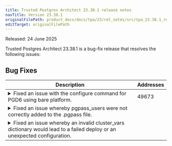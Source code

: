 ```yaml
---
title: Trusted Postgres Architect 23.38.1 release notes
navTitle: Version 23.38.1
originalFilePath: product_docs/docs/tpa/23/rel_notes/src/tpa_23.38.1_rel_notes.yml
editTarget: originalFilePath
---
```


Released: 24 June 2025

Trusted Postgres Architect 23.38.1 is a bug-fix release that resolves the following issues:

## Bug Fixes

<table class="table w-100"><thead><tr><th>Description</th><th width="10%">Addresses</th></tr></thead><tbody>
<tr><td><details><summary>Fixed an issue with the configure command for PGD6 using bare platform.</summary><hr/><p>Fixed a bug with tpaexec configure command on the newly released architecture
for PGD6 (PGD-S and PGD-X) whereby trying to generate a cluster using <code>--platform bare</code> would result in an Unknown Platform error. This fix ensures that the configure
command successfully generates a PGD6 configuration file for the bare platform.</p>
</details></td><td>49673</td></tr>
<tr><td><details><summary>Fixed an issue whereby pgpass_users were not correctly added to the .pgpass file.</summary><hr/><p>Previously, any user in the <code>postgres_users</code> list specified with <code>generate_password: true</code> AND included in the <code>pgpass_users</code> list would NOT be added to the <code>~postgres/.pgpass</code>
file on the initial deploy because the user''s password did not yet exist when
the pgpass task was executed, thus the user was skipped. This is fixed by invoking
the pgpass task once more after all the Postgres users have been created. The
<code>repmgr</code> and <code>replication</code> users were previously included in the <code>default_pgpass_users</code>
list. They are now added to <code>pgpass_users</code> and hence to the .pgpass file as required
by the replication manager in use. The <code>postgres_user</code> (<code>postgres</code> or <code>enterprisedb</code>
by default) is still part of the <code>default_pgpass_users</code> list. If this is overridden
by a <code>pgpass_users</code> list in <code>config.yml</code> that does NOT include <code>postgres_user</code>,
a PEM-enabled cluster will fail to register agents as it needs the encrypted <code>postgres_user</code>
password. This is fixed by adding the <code>postgres_user</code> to the <code>~postgres/.pgpass</code>
file as part of the PEM agent tasks.</p>
</details></td><td></td></tr>
<tr><td><details><summary>Fixed an issue whereby an invalid cluster_vars dictionary would lead to a failed deploy or an unexpected configuration.</summary><hr/><p>Previously, if an invalid dictionary is set as the <code>cluster_vars</code> dictionary
in <code>config.yml</code> (such as <code>cluster_vars</code> variables referencing other <code>cluster_vars</code>
variables), TPA would swallow any Ansible errors by falling back to the default
value of an empty dictionary. This resulted in every <code>cluster_vars</code> variable being
undefined, so each was set to it's TPA-default value. The resulting cluster would
be entirely different than what the user specified in their <code>config.yml</code> file.
This is fixed by asserting that the <code>cluster_vars</code> dictionary is defined and non-empty
when the configuration file is loaded. Also as a final bailout, the <code>cluster_vars</code>
variable now no longer defaults to an empty dictionary. This allows Ansible to
throw an error when creating <code>group_vars</code> and terminate.</p>
</details></td><td></td></tr>
</tbody></table>


